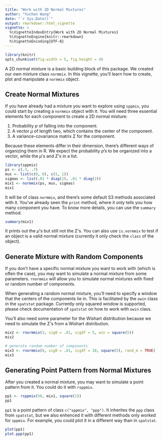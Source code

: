 ```yaml
---
title: "Work with 2D Normal Mixtures"
author: "Yuchen Wang"
date: "`r Sys.Date()`"
output: rmarkdown::html_vignette
vignette: >
  %\VignetteIndexEntry{Work with 2D Normal Mixtures}
  %\VignetteEngine{knitr::rmarkdown}
  %\VignetteEncoding{UTF-8}
---
```

```r
library(knitr)
opts_chunk$set(fig.width = 5, fig.height = 4)
```
A 2D normal mixture is a basic building block of this package. We created our 
own mixture class ```normmix```. In this vignette, you'll learn how to create, 
plot and manipulate a ```normmix``` object.


## Create Normal Mixtures
If you have already had a mixture you want to explore using ```sppmix```, you could start by creating a ```normmix``` object with it. You will need three essential elements for each component to create a 2D normal mixture:

1. Probability $p$ of falling into the component.
2. A vector $\mu$ of length two, which contains the center of the component.
3. A variance-covariance matrix $\Sigma$ for the component.

Because these elements differ in their dimension, there's different ways of organizing them in R. We expect the probability $p$'s to be organized into a vector, while the $\mu$'s and $\Sigma$'s in a list.

```r
library(sppmix)
ps <- c(.3, .7)
mus <- list(c(0, 0), c(1, 1))
sigmas <- list(.01 * diag(2), .01 * diag(2))
mix1 <- normmix(ps, mus, sigmas)
mix1
```


It will be of class ```normmix```, and there's some default S3 methods associated with it. You've already seen the ```print``` method, where it only tells you how many component you have. To know more details, you can use the ```summary``` method.

```r
summary(mix1)
```


It prints out the $\mu$'s but still not the $\Sigma$'s. You can also use ```is.normmix``` to test if an object is a valid normal mixture (currently it only check the ```class``` of the object).


## Generate Mixture with Random Components
If you don't have a specific normal mixture you want to work with (which is often the case), you may want to simulate a normal mixture from some parameters. ```rnormmix``` will allow you to simulate normal mixtures with fixed or random number of components.

When generating a random normal mixture, you'll need to specify a window that the centers of the components lie in. This is facilitated by the ```owin``` class in the ```spatstat``` package. Currently only squared window is supported, please check documentation of ```spatstat``` on how to work with ```owin``` class.

You'll also need some parameter for the Wishart distribution because we need to simulate the $\Sigma$'s from a Wishart distribution.

```r
mix2 <- rnormmix(3, sig0 = .01, sigdf = 5, win = square(5))
mix2

# generate random number of components
mix3 <- rnormmix(8, sig0 = .01, sigdf = 10, square(5), rand_m = TRUE)
mix3
```


## Generating Point Pattern from Normal Mixtures
After you created a normal mixture, you may want to simulate a point pattern from it. You could do it with ```rsppmix```. 

```r
pp1 <- rsppmix(50, mix1, square(1))
pp1
```


```pp1``` is a point pattern of class ``` c("sppmix", "ppp")```. It inherites the ```ppp``` class from ```spatstat```, but we also enhenced it with different methods only worked for ```sppmix```. For example, you could plot it in a different way than in ```spatstat```.

```r
plot(pp1)
plot.ppp(pp1)
```






